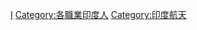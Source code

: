 {{Commonscat|Astronauts from India}}

[[Category:各國宇航員|I]]
[[Category:各職業印度人|Category:各職業印度人]]
[[Category:印度航天|Category:印度航天]]